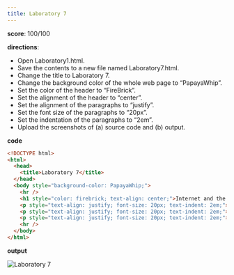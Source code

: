 ```yaml
---
title: Laboratory 7
---
```


**score**: 100/100

**directions**:

- Open Laboratory1.html.
- Save the contents to a new file named Laboratory7.html.
- Change the title to Laboratory 7.
- Change the background color of the whole web page to “PapayaWhip”.
- Set the color of the header to “FireBrick”.
- Set the alignment of the header to “center”.
- Set the alignment of the paragraphs to “justify”.
- Set the font size of the paragraphs to “20px”.
- Set the indentation of the paragraphs to “2em”.
- Upload the screenshots of (a) source code and (b) output.

**code**

```html
<!DOCTYPE html>
<html>
  <head>
    <title>Laboratory 7</title>
  </head>
  <body style="background-color: PapayaWhip;">
    <hr />
    <h1 style="color: firebrick; text-align: center;">Internet and the World Wide Web</h1>
    <p style="text-align: justify; font-size: 20px; text-indent: 2em;">Many people use the terms <b>Internet</b> and the <b>World Wide Web</b> interchangeably, but in fact, the two terms are not synonymous. The internet and the Web are two separated but related things.</p>
    <p style="text-align: justify; font-size: 20px; text-indent: 2em;">The <b>Internet</b> is massive network of networks, a networking infrastracture. It connects millions of computers together globally, forming a network in which any computer can communicate with other computers as long as they are both connected to the internet. Information can travel via the internet via a variety of languages called <i>"Protocols"</i>.</p>
    <p style="text-align: justify; font-size: 20px; text-indent: 2em;">The <b>World Wide Web</b> or simply <i>"Web"</i>, is a way of accessing information over the medium of the internet. It is an information-sharing model that is built on top of the internet. The Web use the <b>HTTP protocol</b>, only one of the languages spoken over the internet, to transmit data.</p>
    <hr />
  </body>
</html>
```

**output**

<Image src="/01/lab7.png" alt="Laboratory 7" width={1704} height={1018} />
